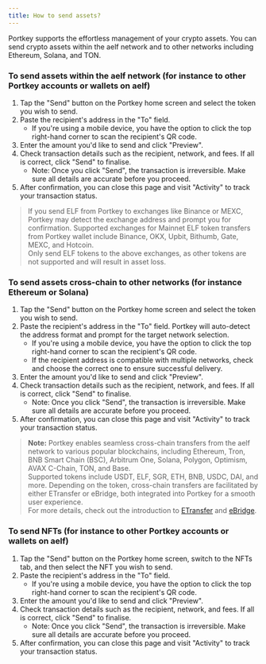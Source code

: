 ```yaml
---
title: How to send assets?
---
```


Portkey supports the effortless management of your crypto assets. You can send crypto assets within the aelf network and to other networks including Ethereum, Solana, and TON.

### To send assets within the aelf network (for instance to other Portkey accounts or wallets on aelf)

1. Tap the "Send" button on the Portkey home screen and select the token you wish to send.
2. Paste the recipient's address in the "To" field.
   * If you're using a mobile device, you have the option to click the top right-hand corner to scan the recipient's QR code.
3. Enter the amount you'd like to send and click "Preview".
4. Check transaction details such as the recipient, network, and fees. If all is correct, click "Send" to finalise.
   * Note: Once you click "Send", the transaction is irreversible. Make sure all details are accurate before you proceed.
5. After confirmation, you can close this page and visit "Activity" to track your transaction status.

> If you send ELF from Portkey to exchanges like Binance or MEXC, Portkey may detect the exchange address and prompt you for confirmation. Supported exchanges for Mainnet ELF token transfers from Portkey wallet include Binance, OKX, Upbit, Bithumb, Gate, MEXC, and Hotcoin.\
> Only send ELF tokens to the above exchanges, as other tokens are not supported and will result in asset loss.

### To send assets cross-chain to other networks (for instance Ethereum or Solana)

1. Tap the "Send" button on the Portkey home screen and select the token you wish to send.
2. Paste the recipient's address in the "To" field. Portkey will auto-detect the address format and prompt for the target network selection.
   * If you're using a mobile device, you have the option to click the top right-hand corner to scan the recipient's QR code.
   * If the recipient address is compatible with multiple networks, check and choose the correct one to ensure successful delivery.
3. Enter the amount you'd like to send and click "Preview".
4. Check transaction details such as the recipient, network, and fees. If all is correct, click "Send" to finalise.
   * Note: Once you click "Send", the transaction is irreversible. Make sure all details are accurate before you proceed.
5. After confirmation, you can close this page and visit "Activity" to track your transaction status.

> **Note:** Portkey enables seamless cross-chain transfers from the aelf network to various popular blockchains, including Ethereum, Tron, BNB Smart Chain (BSC), Arbitrum One, Solana, Polygon, Optimism, AVAX C-Chain, TON, and Base.\
> Supported tokens include USDT, ELF, SGR, ETH, BNB, USDC, DAI, and more. Depending on the token, cross-chain transfers are facilitated by either ETransfer or eBridge, both integrated into Portkey for a smooth user experience.\
> For more details, check out the introduction to [ETransfer](https://etransfer.exchange/ "") and [eBridge](https://ebridge.exchange/ "").

### To send NFTs (for instance to other Portkey accounts or wallets on aelf)

1. Tap the "Send" button on the Portkey home screen, switch to the NFTs tab, and then select the NFT you wish to send.
2. Paste the recipient's address in the "To" field.
   * If you're using a mobile device, you have the option to click the top right-hand corner to scan the recipient's QR code.
3. Enter the amount you'd like to send and click "Preview".
4. Check transaction details such as the recipient, network, and fees. If all is correct, click "Send" to finalise.
   * Note: Once you click "Send", the transaction is irreversible. Make sure all details are accurate before you proceed.
5. After confirmation, you can close this page and visit "Activity" to track your transaction status.
